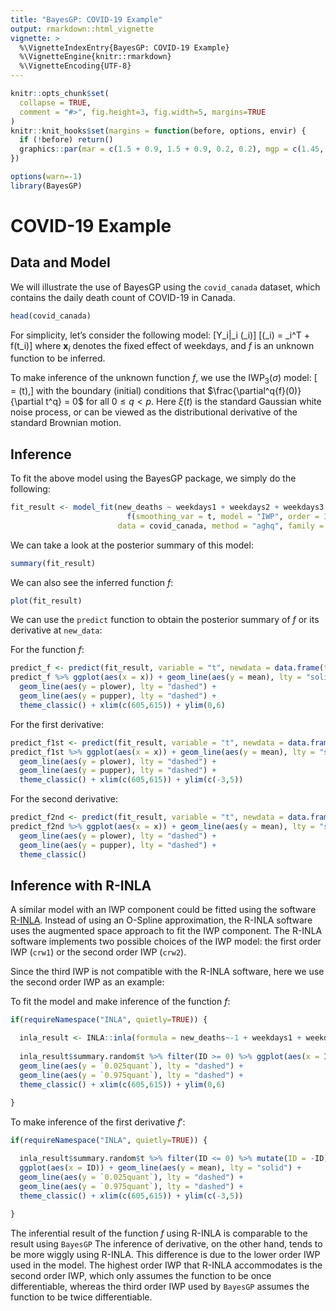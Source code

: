 ```yaml
---
title: "BayesGP: COVID-19 Example"
output: rmarkdown::html_vignette
vignette: >
  %\VignetteIndexEntry{BayesGP: COVID-19 Example}
  %\VignetteEngine{knitr::rmarkdown}
  %\VignetteEncoding{UTF-8}
---
```


```r
knitr::opts_chunk$set(
  collapse = TRUE,
  comment = "#>", fig.height=3, fig.width=5, margins=TRUE
)
knitr::knit_hooks$set(margins = function(before, options, envir) {
  if (!before) return()
  graphics::par(mar = c(1.5 + 0.9, 1.5 + 0.9, 0.2, 0.2), mgp = c(1.45, 0.45, 0), cex = 1.25, bty='n')
})
```


```r
options(warn=-1)
library(BayesGP)
```

# COVID-19 Example

## Data and Model

We will illustrate the use of BayesGP using the `covid_canada` dataset, which contains the daily death count of COVID-19 in Canada.

```r
head(covid_canada)
```

For simplicity, let's consider the following model:
\[Y_i|\lambda_i \sim \text{Poisson}(\lambda_i)\]
\[\log(\lambda_i) = \mathbf{x}_i^T\boldsymbol{\beta} + f(t_i)\]
where $\mathbf{x}_i$ denotes the fixed effect of weekdays, and $f$ is an unknown function to be inferred.

To make inference of the unknown function $f$, we use the $\text{IWP}_3(\sigma)$ model:
\[\frac{\partial^p{f}(t)}{\partial t^p} = \sigma \xi(t),\]
with the boundary (initial) conditions that $\frac{\partial^q{f}(0)}{\partial t^q} = 0$ for all $0\leq q <p$.
Here $\xi(t)$ is the standard Gaussian white noise process, or can be viewed as the distributional derivative of the standard Brownian motion.

## Inference

To fit the above model using the BayesGP package, we simply do the following:
```r
fit_result <- model_fit(new_deaths ~ weekdays1 + weekdays2 + weekdays3 + weekdays4 + weekdays5 + weekdays6 +
                          f(smoothing_var = t, model = "IWP", order = 3, k = 100, sd.prior = list(prior = "exp", param = list(u = 0.02, alpha = 0.5), h = 1)), 
                        data = covid_canada, method = "aghq", family = "Poisson")
```

We can take a look at the posterior summary of this model:
```r
summary(fit_result)
```


We can also see the inferred function $f$:
```r
plot(fit_result)
```

We can use the `predict` function to obtain the posterior summary of $f$ or its derivative at `new_data`:

For the function $f$:
```r
predict_f <- predict(fit_result, variable = "t", newdata = data.frame(t = seq(from = 605, to = 615, by = 0.1)))
predict_f %>% ggplot(aes(x = x)) + geom_line(aes(y = mean), lty = "solid") +
  geom_line(aes(y = plower), lty = "dashed") +
  geom_line(aes(y = pupper), lty = "dashed") +
  theme_classic() + xlim(c(605,615)) + ylim(0,6)
```


For the first derivative:
```r
predict_f1st <- predict(fit_result, variable = "t", newdata = data.frame(t = seq(from = 605, to = 615, by = 0.1)), degree = 1)
predict_f1st %>% ggplot(aes(x = x)) + geom_line(aes(y = mean), lty = "solid") +
  geom_line(aes(y = plower), lty = "dashed") +
  geom_line(aes(y = pupper), lty = "dashed") +
  theme_classic() + xlim(c(605,615)) + ylim(c(-3,5))
```


For the second derivative:
```r
predict_f2nd <- predict(fit_result, variable = "t", newdata = data.frame(t = seq(from = 605, to = 617, by = 0.1)), degree = 2)
predict_f2nd %>% ggplot(aes(x = x)) + geom_line(aes(y = mean), lty = "solid") +
  geom_line(aes(y = plower), lty = "dashed") +
  geom_line(aes(y = pupper), lty = "dashed") +
  theme_classic()
```



## Inference with R-INLA

A similar model with an IWP component could be fitted using the software [R-INLA](https://www.r-inla.org/). Instead of using an O-Spline approximation, the R-INLA software uses the augmented space approach to fit the IWP component. The R-INLA software implements two possible choices of the IWP model: the first order IWP (`crw1`) or the second order IWP (`crw2`). 

Since the third IWP is not compatible with the R-INLA software, here we use the second order IWP as an example:

To fit the model and make inference of the function $f$:

```r
if(requireNamespace("INLA", quietly=TRUE)) {

  inla_result <- INLA::inla(formula = new_deaths~-1 + weekdays1 + weekdays2 + weekdays3 + weekdays4 + weekdays5 + weekdays6 + f(t, model = "crw2", constr = F, hyper = list(prec = list(prior = "pc.prec", param = c(0.02, 0.5)))), data = covid_canada, family = "Poisson", control.compute=list(config = TRUE))
  
  inla_result$summary.random$t %>% filter(ID >= 0) %>% ggplot(aes(x = ID)) + geom_line(aes(y = mean), lty = "solid") +
  geom_line(aes(y = `0.025quant`), lty = "dashed") +
  geom_line(aes(y = `0.975quant`), lty = "dashed") +
  theme_classic() + xlim(c(605,615)) + ylim(0,6)
  
}

```



To make inference of the first derivative $f'$:

```r
if(requireNamespace("INLA", quietly=TRUE)) {

  inla_result$summary.random$t %>% filter(ID <= 0) %>% mutate(ID = -ID) %>% 
  ggplot(aes(x = ID)) + geom_line(aes(y = mean), lty = "solid") +
  geom_line(aes(y = `0.025quant`), lty = "dashed") +
  geom_line(aes(y = `0.975quant`), lty = "dashed") +
  theme_classic() + xlim(c(605,615)) + ylim(c(-3,5))
  
}
```


The inferential result of the function $f$ using R-INLA is comparable to the result using `BayesGP`  The inference of derivative, on the other hand, tends to be more wiggly using R-INLA. This difference is due to the lower order IWP used in the model. The highest order IWP that R-INLA accommodates is the second order IWP, which only assumes the function to be once differentiable, whereas the third order IWP used by `BayesGP` assumes the function to be twice differentiable.





 

